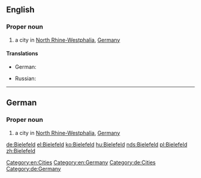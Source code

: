 ==English==
{{wikipedia}}

===Proper noun===
{{en-proper noun}}

# a city in [[North Rhine-Westphalia]],  [[Germany]]

====Translations====
{{trans-top|a city in Germany}}
* German: {{t+|de|Bielefeld|n}}
{{trans-mid}}
* Russian: {{t|ru|Билефельд|m|tr=Bílefɛlʹd|sc=Cyrl}}
{{trans-bottom}}

[[Category:en:Cities]]
[[Category:en:Germany]]

----

==German==
{{wikipedia|lang=de}}

===Proper noun===
{{de-proper noun|n}}

# a city in [[North Rhine-Westphalia]],  [[Germany]]

[[Category:de:Cities]]
[[Category:de:Germany]]

[[de:Bielefeld]]
[[el:Bielefeld]]
[[ko:Bielefeld]]
[[hu:Bielefeld]]
[[nds:Bielefeld]]
[[pl:Bielefeld]]
[[zh:Bielefeld]]